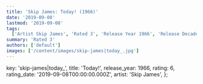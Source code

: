 ```yaml
---
title: 'Skip James: Today! (1966)'
date: '2019-09-08'
lastmod: '2019-09-08'
tags:
  ['Artist Skip James', 'Rated 3', 'Release Year 1966', 'Release Decade 1960']
summary: 'Rated 3'
authors: ['default']
images: ['/content/images/skip-james|today_.jpg']
---
```


  key: 'skip-james|today_',
  title: 'Today!',
  release_year: 1966,
  rating: 6,
  rating_date: '2019-09-08T00:00:00.000Z',
  artist: 'Skip James',
};

<MusicRating data={data} />
